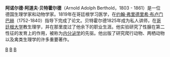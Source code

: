 {{Infobox_Scientist
| name                    = Arnold Adolph Berthold
| image                   = Arnold_Adolph_Berthold.gif
| image_size             = 
| caption                 = 
| birth_date              = 1803年2月26日
| birth_place             = [[德国|德国]][[索斯特|索斯特]]
| death_date              = 1861年1月3日
| death_place             = [[哥廷根|哥廷根]]
| residence               = 
| citizenship             = 德国
| nationality             = 德国
| ethnicity               =
| field                   = [[生理学|生理学]]、[[动物学|动物学]]
| work_institution        = [[哥廷根大学|哥廷根大学]]
| prizes                  = 
| religion                = 
| footnotes               = 
}}
'''阿诺尔德·阿道夫·贝特霍尔德'''（Arnold Adolph Berthold，1803 - 1861）是一位德国生理学家和动物学家。1819年在哥廷根学习医学，在[[约翰·弗里德里希·布卢门巴赫|约翰·弗里德里希·布卢门巴赫]]（1752-1840）指导下完成了论文。贝特霍尔德1825年成为私人讲师，在[[哥廷根大学|哥廷根大学]]教生理学，并在那里度过了他余下的职业生涯。他实验研究了性腺在第二性征的发育上的作用，被称为[[内分泌学|内分泌学]]的先驱。他出版了研究爬行动物、两栖动物以及禽类生理学的许多重要著作。

{{Authority control}}
[[Category:德國生理學家|B]]
[[Category:哥廷根大學校友|B]]
[[Category:哥廷根大學教師|B]]